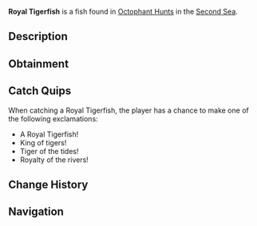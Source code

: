 {{FishInfobox
|image          = Royal Tigerfish.png
|rarity         = Limited
|event          = Animal Hunt
|sea            = Second Sea
|location       = [[Animals: Octophant]]
|sublocation    = 
|sources        = Fishing Rod
|radar_location = 
|prog_speed     = -15
|xp             = 1400
|weather        = Clear
|time           = 
|season         = Summer
|bait           = Ember Berries
|base_weight    = 79
|base_value     = 900
|weight_range   = 44
|base_chance    = 25
|base_resil     = 30
}}
'''Royal Tigerfish''' is a {{Rarity|Limited}} fish found in [[Octophant Hunt]]s in the [[Second Sea]].

== Description ==
{{Description|A sleek predator with a striped body, awaiting a target.|Bestiary Entry}}

== Obtainment ==
{{Description|It prowls where the sun blazes through the surface.|Bestiary Hint}}
{{Fish Availability|
Octophant Hunt/Octophant Catchable
Octophant Hunt/Octophant Uncatchable
|top_rods      = 
Fischer's Rod\628602.94\628602.94;
Plastic Rod\610294.12\610294.12;
Free Spirit Rod\520151.69\430492.5;
Trident Rod\463511.65\388749.89;
Fast Rod\396366.03\415308.96;
Verdant Shear Rod\366818.97\330686.85;
Blazebringer Rod\319199.25\299438.85;
Astralhook Rod\236437.5\236437.5;
No-Life Rod\229336.88\206821.73;
Seraphic Rod\191839.65\171458.38;
Ethereal Prism Rod\188283.27\167611.98;
Challenger's Rod\183895.15\165587.23;
Depthseeker Rod\178531.25\173586.61;
Rod Of The Forgotten Fang\178176.27\159348.17;
Steady Rod\172406.41\167390.9;
Rod Of The Exalted One\169908.28\151540.49;
Avalanche Rod\165649.42\161821.17;
Volcanic Rod\164504.39\147634.17;
Zeus Rod\164035.86\147213.69;
Rod Of The Depths\162481.31\145647.55
|recommended   = Free Spirit Rod
}}

== Catch Quips ==
When catching a Royal Tigerfish, the player has a chance to make one of the following exclamations:
* A Royal Tigerfish!
* King of tigers!
* Tiger of the tides!
* Royalty of the rivers!

== Change History ==
{{Change History|{{subst:Current Version}}}}

== Navigation ==
{{Fish Navbox|Animals: Octophant}}
